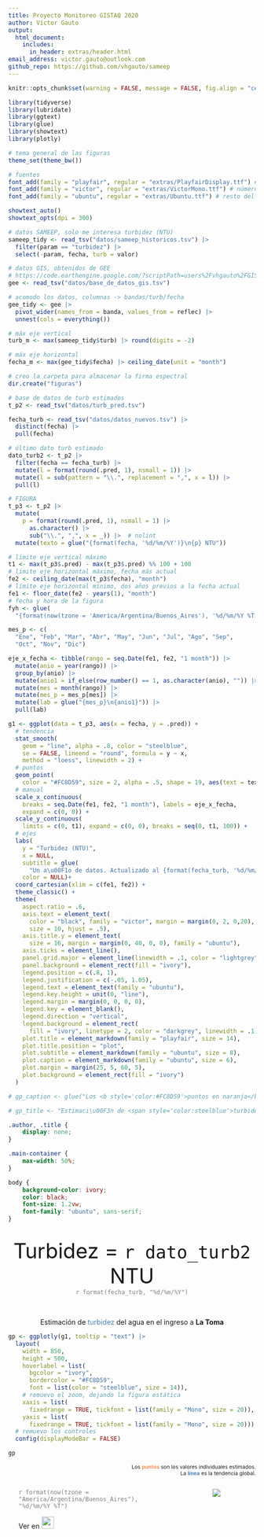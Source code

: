 ```yaml
---
title: Proyecto Monitoreo GISTAQ 2020
author: Víctor Gauto
output: 
  html_document:
    includes:
      in_header: extras/header.html
email_address: victor.gauto@outlook.com
github_repo: https://github.com/vhgauto/sameep
---
```


<link rel="preconnect" href="https://fonts.googleapis.com">
<link rel="preconnect" href="https://fonts.gstatic.com" crossorigin>
<link href="https://fonts.googleapis.com/css2?family=Inter:wght@300&family=Lato&display=swap" rel="stylesheet">


```r
knitr::opts_chunk$set(warning = FALSE, message = FALSE, fig.align = "center")
```

```r
library(tidyverse)
library(lubridate)
library(ggtext)
library(glue)
library(showtext)
library(plotly)

# tema general de las figuras
theme_set(theme_bw())

# fuentes
font_add(family = "playfair", regular = "extras/PlayfairDisplay.ttf") # título
font_add(family = "victor", regular = "extras/VictorMono.ttf") # números de eje
font_add(family = "ubuntu", regular = "extras/Ubuntu.ttf") # resto del texto

showtext_auto()
showtext_opts(dpi = 300)

# datos SAMEEP, solo me interesa turbidez (NTU)
sameep_tidy <- read_tsv("datos/sameep_historicos.tsv") |>
  filter(param == "turbidez") |>
  select(-param, fecha, turb = valor)

# datos GIS, obtenidos de GEE
# https://code.earthengine.google.com/?scriptPath=users%2Fvhgauto%2FGISTAQ%3Asameep_historico
gee <- read_tsv("datos/base_de_datos_gis.tsv")

# acomodo los datos, columnas -> bandas/turb/fecha
gee_tidy <- gee |>
  pivot_wider(names_from = banda, values_from = reflec) |>
  unnest(cols = everything())

# máx eje vertical
turb_m <- max(sameep_tidy$turb) |> round(digits = -2)

# máx eje horizontal
fecha_m <- max(gee_tidy$fecha) |> ceiling_date(unit = "month")

# creo la carpeta para almacenar la firma espectral
dir.create("figuras")

# base de datos de turb estimados
t_p2 <- read_tsv("datos/turb_pred.tsv")

fecha_turb <- read_tsv("datos/datos_nuevos.tsv") |>
  distinct(fecha) |>
  pull(fecha)

# último dato turb estimado
dato_turb2 <- t_p2 |>
  filter(fecha == fecha_turb) |>
  mutate(l = format(round(.pred, 1), nsmall = 1)) |>
  mutate(l = sub(pattern = "\\.", replacement = ",", x = l)) |>
  pull(l)

# FIGURA
t_p3 <- t_p2 |>
  mutate(
    p = format(round(.pred, 1), nsmall = 1) |>
      as.character() |>
      sub("\\.", ",", x = _)) |>  # nolint
  mutate(texto = glue("{format(fecha, '%d/%m/%Y')}\n{p} NTU"))

# límite eje vertical máximo
t1 <- max(t_p3$.pred) - max(t_p3$.pred) %% 100 + 100
# límite eje horizontal máximo, fecha más actual
fe2 <- ceiling_date(max(t_p3$fecha), "month")
# límite eje horizontal mínimo, dos años previos a la fecha actual
fe1 <- floor_date(fe2 - years(1), "month")
# fecha y hora de la figura
fyh <- glue(
  "{format(now(tzone = 'America/Argentina/Buenos_Aires'), '%d/%m/%Y %T')}")

mes_p <- c(
  "Ene", "Feb", "Mar", "Abr", "May", "Jun", "Jul", "Ago", "Sep",
  "Oct", "Nov", "Dic")

eje_x_fecha <- tibble(rango = seq.Date(fe1, fe2, "1 month")) |>
  mutate(anio = year(rango)) |>
  group_by(anio) |>
  mutate(anio1 = if_else(row_number() == 1, as.character(anio), "")) |>
  mutate(mes = month(rango)) |>
  mutate(mes_p = mes_p[mes]) |>
  mutate(lab = glue("{mes_p}\n{anio1}")) |>
  pull(lab)

g1 <- ggplot(data = t_p3, aes(x = fecha, y = .pred)) +
  # tendencia
  stat_smooth(
    geom = "line", alpha = .8, color = "steelblue",
    se = FALSE, lineend = "round", formula = y ~ x,
    method = "loess", linewidth = 2) +
  # puntos
  geom_point(
    color = "#FC8D59", size = 2, alpha = .5, shape = 19, aes(text = texto)) +
  # manual
  scale_x_continuous(
    breaks = seq.Date(fe1, fe2, "1 month"), labels = eje_x_fecha,
    expand = c(0, 0)) +
  scale_y_continuous(
    limits = c(0, t1), expand = c(0, 0), breaks = seq(0, t1, 100)) +
  # ejes
  labs(
    y = "Turbidez (NTU)",
    x = NULL,
    subtitle = glue(
      "Un a\u00F1o de datos. Actualizado al {format(fecha_turb, '%d/%m/%y')}"),
    color = NULL)+
  coord_cartesian(xlim = c(fe1, fe2)) +
  theme_classic() +
  theme(
    aspect.ratio = .6,
    axis.text = element_text(
      color = "black", family = "victor", margin = margin(0, 2, 0,20), 
      size = 10, hjust = .5),
    axis.title.y = element_text(
      size = 16, margin = margin(0, 40, 0, 0), family = "ubuntu"),
    axis.ticks = element_line(),
    panel.grid.major = element_line(linewidth = .1, color = "lightgrey"),
    panel.background = element_rect(fill = "ivory"),
    legend.position = c(.8, 1),
    legend.justification = c(-.05, 1.05),
    legend.text = element_text(family = "ubuntu"),
    legend.key.height = unit(0, "line"),
    legend.margin = margin(0, 0, 0, 0),
    legend.key = element_blank(),
    legend.direction = "vertical",
    legend.background = element_rect(
      fill = "ivory", linetype = 2, color = "darkgrey", linewidth = .1),
    plot.title = element_markdown(family = "playfair", size = 14),
    plot.title.position = "plot",
    plot.subtitle = element_markdown(family = "ubuntu", size = 8),
    plot.caption = element_markdown(family = "ubuntu", size = 6),
    plot.margin = margin(25, 5, 60, 5),
    plot.background = element_rect(fill = "ivory")
  )

# gp_caption <- glue("Los <b style='color:#FC8D59'>puntos en naranja</b> son los valores individuales estimados.<br>La <b style='color:steelblue'>l\u00EDnea en azul</b> es la tendencia global.")

# gp_title <- "Estimaci\u00F3n de <span style='color:steelblue'>turbidez</span> del agua en el ingreso a <b>La Toma</b>"
```

```css
.author, .title {
    display: none;
}

.main-container {
    max-width: 50%;
}

body {
    background-color: ivory;
    color: black;
    font-size: 1.2vw;
    font-family: "ubuntu", sans-serif;
}

```

<br>
<!-- última estimación de turbidez ddisponible -->
<center style="font-size:3em; align:center">Turbidez = `r dato_turb2` NTU</center>

<!-- pequeño espacio entre líneas -->
<center style="font-size:.1em; align:center"><br></center>

<!-- fecha -->
<center style="font-size:1em; color:grey; align:center">`r format(fecha_turb, "%d/%m/%Y")`</center>

<br>

<center>Estimación de <span style='color:steelblue'>turbidez</span> del agua en el ingreso a <b>La Toma</b></center>

```r

gp <- ggplotly(g1, tooltip = "text") |>
  layout(
    width = 850,
    height = 500,
    hoverlabel = list(
      bgcolor = "ivory",
      bordercolor = "#FC8D59",
      font = list(color = "steelblue", size = 14)),
    # remuevo el zoom, dejando la figura estática
    xaxis = list(
      fixedrange = TRUE, tickfont = list(family = "Mono", size = 20)),
    yaxis = list(
      fixedrange = TRUE, tickfont = list(family = "Mono", size = 20))) |>
  # remuevo los controles
  config(displayModeBar = FALSE)

gp
```

<p style="text-align:Right; font-size:.75em">Los <b style='color:#FC8D59'>
puntos</b> son los valores individuales estimados.
<br>
La <b style='color:steelblue'>línea</b> es la tendencia global.
</p>

:::: {.columns}

<br>
<br>
<br>

::: {.column width="70%"}

<p style='color:grey;'>`r format(now(tzone = "America/Argentina/Buenos_Aires"), "%d/%m/%Y %T")`</p>

Ver en [<img src='extras/github.png' width='25'></img>](`r rmarkdown::metadata$github_repo`){target="_blank"}

:::

::: {.column width="10%"}

:::

::: {.column width="20%"}

[![](extras/gistaq_logo.png)](https://www.facebook.com/GISTAQ){fig-align="right" height=10% target="_blank"}

:::

::::
